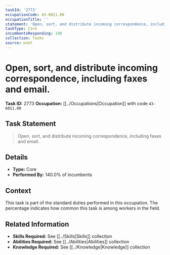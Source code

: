 ```yaml
---
taskId: '2773'
occupationCode: 43-6011.00
occupationTitle: ''
statement: 'Open, sort, and distribute incoming correspondence, including faxes and email.'
taskType: Core
incumbentsResponding: 140
collection: Tasks
source: onet
---
```

# Open, sort, and distribute incoming correspondence, including faxes and email.

**Task ID:** 2773
**Occupation:** [[../Occupations|Occupation]] with code `43-6011.00`

## Task Statement

> Open, sort, and distribute incoming correspondence, including faxes and email.

## Details

- **Type:** Core
- **Performed By:** 140.0% of incumbents

## Context

This task is part of the standard duties performed in this occupation. The percentage indicates how common this task is among workers in the field.

## Related Information

- **Skills Required:** See [[../Skills|Skills]] collection
- **Abilities Required:** See [[../Abilities|Abilities]] collection
- **Knowledge Required:** See [[../Knowledge|Knowledge]] collection
